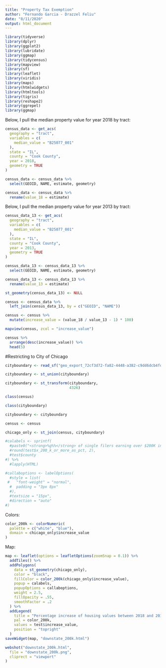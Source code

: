 ```yaml
---
title: "Property Tax Exemption"
author: "Fernando Garcia - Drazzel Feliu"
date: "8/11/2020"
output: html_document
---
```


```r
library(tidyverse)
library(dplyr)
library(ggplot2)
library(lubridate)
library(ggmap)
library(tidycensus)
library(mapview)
library(sf)
library(leaflet)
library(viridis)
library(maps)
library(htmlwidgets)
library(htmltools)
library(tigris)
library(reshape2)
library(ggrepel)
library(ggmap)
```

Below, I pull the median property value for year 2018 by tract:  

```r
census_data <- get_acs(
  geography = "tract",
  variables = c(
    median_value = "B25077_001"
  ),
  state = "IL",
  county = "Cook County",
  year = 2018,
  geometry = TRUE
)
```

```r
census_data <- census_data %>%
  select(GEOID, NAME, estimate, geometry)

census_data <- census_data %>%
  rename(value_18 = estimate)
```


Below, I pull the median property value for year 2013 by tract:  


```r
census_data_13 <- get_acs(
  geography = "tract",
  variables = c(
    median_value = "B25077_001"
  ),
  state = "IL",
  county = "Cook County",
  year = 2013,
  geometry = TRUE
)
```

```r
census_data_13 <- census_data_13 %>%
  select(GEOID, NAME, estimate, geometry)

census_data_13 <- census_data_13 %>%
  rename(value_13 = estimate)
```

```r
st_geometry(census_data_13) <- NULL

census <- census_data %>%
  left_join(census_data_13, by = c("GEOID", "NAME"))
```

```r
census <- census %>%
  mutate(increase_value = (value_18 / value_13 - 1) * 100)
```

```r
mapview(census, zcol = "increase_value")
```

```r
census %>%
  arrange(desc(increase_value)) %>%
  head(5)
```


#Restricting to City of Chicago

```r

cityboundary <- read_sf("geo_export_72cf3d72-fa82-4448-a382-c9dd6dcb4fd2.shp")

cityboundary <- st_union(cityboundary)

cityboundary <- st_transform(cityboundary,
                             4326)

```

```r

class(census)

class(cityboundary)

cityboundary <- cityboundary

census <- census

chicago_only <- st_join(census, cityboundary)

```


```r

#calabels <- sprintf(
  #paste0("<strong>%g%%</strong> of single filers earning over $200K in Illinois reside in <strong>%s.</strong><br/>"),
  #round(test$x_200_k_or_more_as_pct, 2),
  #test$county
#) %>%
  #lapply(HTML)

#callaboptions <- labelOptions(
  #style = list(
 #   "font-weight" = "normal",
  #  padding = "3px 8px"
  #),
  #textsize = "15px",
  #direction = "auto"
#)
```


Colors:

```r

color_200k <- colorNumeric(
  palette = c("white", "blue"),
  domain = chicago_only$increase_value
)
```

Map:


```r

map <- leaflet(options = leafletOptions(zoomSnap = 0.1)) %>%
  addTiles() %>%
  addPolygons(
    data = st_geometry(chicago_only),
    color = "black",
    fillColor = color_200k(chicago_only$increase_value),
    popup = calabels,
    popupOptions = callaboptions,
    weight = 2.5,
    fillOpacity = .55,
    smoothFactor = .2
  ) %>%
  addLegend(
    title = "Percentage increase of housing values between 2018 and 2013",
    pal = color_200k,
    values = test$increase_value,
    position = "topright"
  )
saveWidget(map, "downstate_200k.html")

webshot("downstate_200k.html",
  file = "downstate_200k.png",
  cliprect = "viewport"
)
```
